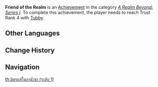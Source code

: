 {{Achievement Infobox
|title        = Friend of the Realm
|id           = 81053
|order id     = 1054
|category     = A Realm Beyond: Series I
|description  = Reach Trust Rank 4 with the [[Tubby|teapot spirit]].
|requirements = 
|primogems    = 5
|tracking     = Tracks the number of times achieved (which cannot be higher than 1).
|topic        = 
|set          = Friend of the Realm
|tier         = 1
|tiers_total  = 3
|tier1        = Friend of the Realm (Tier 1)
|tier2        = Friend of the Realm (Tier 2)
|tier3        = Friend of the Realm (Tier 3)
|prev         = 
|next         = Friend of the Realm (Tier 2)
}}
'''Friend of the Realm''' is an [[Achievement]] in the category ''[[A Realm Beyond: Series I]]''. To complete this achievement, the player needs to reach Trust Rank 4 with [[Tubby]].
<!--
==Trivia==

==Video Guides==
{{EVT
|video1   = 
|caption1 = 
}}
-->
==Other Languages==
{{Transclude|Friend of the Realm|Other Languages}}

==Change History==
{{Change History|1.5}}
<!--
==References==
{{Reflist}}
-->
==Navigation==
{{Achievement Navbox|A Realm Beyond: Series I}}
[[th:มิตรแท้ในกาน้ำชา (ระดับ 1)]]